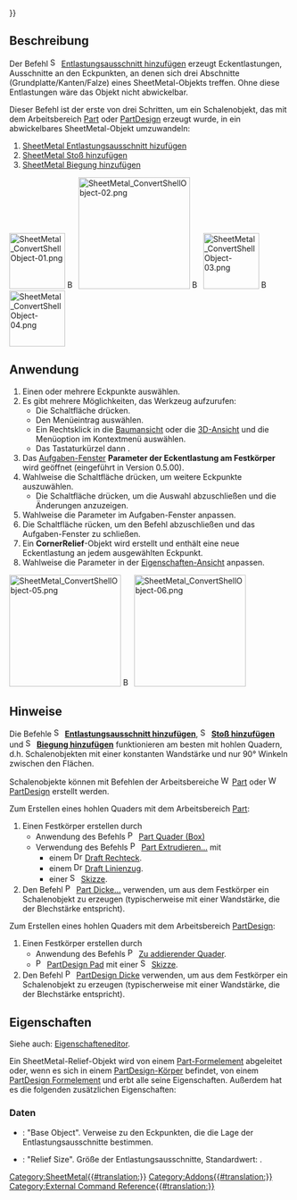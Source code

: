 {{UnfinishedDocu{{#translation:}}}}
<languages/>

{{Docnav/de
|[[SheetMetal_AddCornerRelief/de|Eckentlastung hinzufügen]]
|[[SheetMetal_AddJunction/de|Stoß hinzufügen]]
|[[SheetMetal_Workbench/de|SheetMetal]]
|IconL=SheetMetal_AddCornerRelief.svg
|IconR=SheetMetal_AddJunction.svg
|IconC=Sheetmetal_workbench_icon.svg
}}

{{GuiCommand/de
|Name=SheetMetal AddRelief
|Name/de=SheetMetal EntlastungsausschnittHinzufügen
|MenuLocation=SheetMetal → Make Relief
|Workbenches=[[SheetMetal Workbench/de|Blech (SheetMetal)]]
|Shortcut={{KEY|S}} {{KEY|R}}
|SeeAlso=[[SheetMetal_AddJunction/de|SheetMetal Stoß hinzufügen]], [[SheetMetal_AddBend/de|SheetMetal Biegung hinzufügen]]
}}

<span id="Description"></span>
==Beschreibung== 

Der Befehl [[Image:SheetMetal_AddRelief.svg|16px]] [[SheetMetal_AddRelief/de|Entlastungsausschnitt hinzufügen]] erzeugt Eckentlastungen, Ausschnitte an den Eckpunkten, an denen sich drei Abschnitte (Grundplatte/Kanten/Falze) eines SheetMetal-Objekts treffen. Ohne diese Entlastungen wäre das Objekt nicht abwickelbar.

Dieser Befehl ist der erste von drei Schritten, um ein  Schalenobjekt, das mit dem Arbeitsbereich [[Part_Workbench/de|Part]] oder [[PartDesign_Workbench/de|PartDesign]] erzeugt wurde, in ein abwickelbares SheetMetal-Objekt umzuwandeln:
# [[SheetMetal_AddRelief/de|SheetMetal Entlastungsausschnitt hizufügen]]
# [[SheetMetal_AddJunction/de|SheetMetal Stoß hinzufügen]]
# [[SheetMetal_AddBend/de|SheetMetal Biegung hinzufügen]]

[[Image:SheetMetal_ConvertShellObject-01.png|100px|link=]] [[Image:Button_right.svg|16px|link=]]
[[Image:SheetMetal_ConvertShellObject-02.png|200px|link=SheetMetal_AddRelief]] [[Image:Button_right.svg|16px|link=]]
[[Image:SheetMetal_ConvertShellObject-03.png|100px|link=SheetMetal_AddJunction]] [[Image:Button_right.svg|16px|link=]]
[[Image:SheetMetal_ConvertShellObject-04.png|100px|link=SheetMetal_AddBend]]
{{Caption|Entlastungsausschnitt hinzufügen - Ecken abschneiden}}

<span id="Usage"></span>
==Anwendung== 

# Einen oder mehrere Eckpunkte auswählen.
# Es gibt mehrere Möglichkeiten, das Werkzeug aufzurufen:
#* Die Schaltfläche {{Button|[[Image:SheetMetal_AddRelief.svg|16px]] [[SheetMetal_AddRelief/de|Entlastungsausschnitt hinzufügen]]}} drücken.
#* Den Menüeintrag {{MenuCommand|SheetMetal → [[Image:SheetMetal_AddRelief.svg|16px]] Entlastungsausschnitt hinzufügen}} auswählen.
#* Ein Rechtsklick in die [[Tree_View/de|Baumansicht]] oder die [[3D_View/de|3D-Ansicht]] und die Menüoption {{MenuCommand|SheetMetal → [[Image:SheetMetal_AddRelief.svg|16px]] Entlastungsausschnitt hinzufügen}} im Kontextmenü auswählen.
#* Das Tastaturkürzel {{KEY|S}} dann {{KEY|R}}.
# Das [[Task_panel/de|Aufgaben-Fenster]] '''Parameter der Eckentlastung am Festkörper'''  wird geöffnet (eingeführt in Version 0.5.00).
# Wahlweise die Schaltfläche {{Button|Auswahl}} drücken, um weitere Eckpunkte auszuwählen.
#* Die Schaltfläche {{Button|Vorschau}} drücken, um die Auswahl abzuschließen und die Änderungen anzuzeigen.
# Wahlweise die Parameter im Aufgaben-Fenster anpassen.
# Die Schaltfläche {{Button|OK}} rücken, um den Befehl abzuschließen und das Aufgaben-Fenster zu schließen.
# Ein '''CornerRelief'''-Objekt wird erstellt und enthält eine neue Eckentlastung an jedem ausgewählten Eckpunkt.
# Wahlweise die Parameter in der [[Property_View/de|Eigenschaften-Ansicht]] anpassen.

[[Image:SheetMetal_ConvertShellObject-05.png|200px|link=]] [[Image:Button_right.svg|16px|link=]]
[[Image:SheetMetal_ConvertShellObject-06.png|200px|link=]]

<span id="Notes"></span>
==Hinweise==

Die Befehle [[Image:SheetMetal_AddRelief.svg|16px]] '''[[SheetMetal_AddRelief|Entlastungsausschnitt hinzufügen]]''', [[Image:SheetMetal_AddJunction.svg|16px]] '''[[SheetMetal_AddJunction|Stoß hinzufügen]]''' und [[Image:SheetMetal_AddBend.svg|16px]] '''[[SheetMetal_AddBend|Biegung hinzufügen]]''' funktionieren am besten mit hohlen Quadern, d.h. Schalenobjekten mit einer konstanten Wandstärke und nur 90° Winkeln zwischen den Flächen.

Schalenobjekte können mit Befehlen der Arbeitsbereiche [[Image:Workbench_Part.svg|16px]] [[Part_Workbench/de|Part]]
oder [[Image:Workbench_PartDesign.svg|16px]] [[PartDesign_Workbench/de|PartDesign]] erstellt werden.

Zum Erstellen eines hohlen Quaders mit dem Arbeitsbereich [[Part_Workbench/de|Part]]:
# Einen Festkörper erstellen durch
#* Anwendung des Befehls [[Image:Part_Box.svg|16px]] [[Part_Box/de|Part Quader (Box)]]
#* Verwendung des Befehls [[Image:Part_Extrude.svg|16px]] [[Part_Extrude/de|Part Extrudieren...]] mit 
#** einem [[Image:Draft_Rectangle.svg|16px]] [[Draft_Rectangle/de|Draft Rechteck]].
#** einem [[Image:Draft_Wire.svg|16px]] [[Draft_Wire/de|Draft Linienzug]].
#** einer [[Image:Sketcher_NewSketch.svg|16px]] [[Sketcher_NewSketch/de|Skizze]].
# Den Befehl [[Image:Part_Thickness.svg|16px]] [[Part_Thickness|Part Dicke...]] verwenden, um aus dem Festkörper ein Schalenobjekt zu erzeugen (typischerweise mit einer Wandstärke, die der Blechstärke entspricht).

Zum Erstellen eines hohlen Quaders mit dem Arbeitsbereich  [[PartDesign_Workbench/de|PartDesign]]:
# Einen Festkörper erstellen durch
#* Anwendung des Befehls [[Image:PartDesign_AdditiveBox.svg|16px]] [[PartDesign_AdditiveBox/de|Zu addierender Quader]].
#* [[Image:PartDesign_Pad.svg|16px]] [[PartDesign Pad/de|PartDesign Pad]] mit einer [[Image:Sketcher_NewSketch.svg|16px]] [[Sketcher NewSketch/de|Skizze]].
# Den Befehl [[File:PartDesign Thickness.svg|16px]] [[PartDesign Thickness/de|PartDesign Dicke]] verwenden, um aus dem Festkörper ein Schalenobjekt zu erzeugen (typischerweise mit einer Wandstärke, die der Blechstärke entspricht).

<span id="Properties"></span>
==Eigenschaften==

Siehe auch: [[Property_editor/de|Eigenschafteneditor]].

Ein SheetMetal-Relief-Objekt wird von einem [[Part_Feature/de|Part-Formelement]] abgeleitet oder, wenn es sich in einem [[PartDesign_Body/de|PartDesign-Körper]] befindet, von einem [[PartDesign_Feature/de|PartDesign Formelement]]
und erbt alle seine Eigenschaften. Außerdem hat es die folgenden zusätzlichen Eigenschaften:

<span id="Data"></span>
===Daten=== 

{{Properties_Title/de|Parameters}}

* {{PropertyData/de|base Object|LinkSub}}: "Base Object". Verweise zu den Eckpunkten, die die Lage der Entlastungsausschnitte bestimmen.
* {{PropertyData/de|relief|Length}}: "Relief Size". Größe der Entlastungsausschnitte,  Standardwert: {{value|2,00 mm}}.


{{Docnav/de
|[[SheetMetal_AddCornerRelief/de|Eckentlastung hinzufügen]]
|[[SheetMetal_AddJunction/de|Stoß hinzufügen]]
|[[SheetMetal_Workbench/de|SheetMetal]]
|IconL=SheetMetal_AddCornerRelief.svg
|IconR=SheetMetal_AddJunction.svg
|IconC=Sheetmetal_workbench_icon.svg
}}

[[Category:SheetMetal{{#translation:}}]]
[[Category:Addons{{#translation:}}]]
[[Category:External Command Reference{{#translation:}}]]